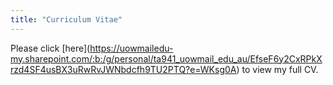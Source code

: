 ```yaml
---
title: "Curriculum Vitae"
---
```


Please click \[here\](<https://uowmailedu-my.sharepoint.com/:b:/g/personal/ta941_uowmail_edu_au/EfseF6y2CxRPkXrzd4SF4usBX3uRwRvJWNbdcfh9TU2PTQ?e=WKsg0A>) to view my full CV.
